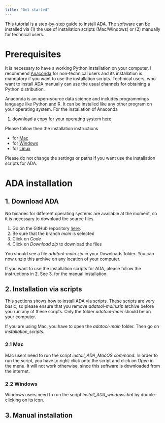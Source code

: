 ```yaml
---
title: "Get started"
---
```


This tutorial is a step-by-step guide to install ADA. The software can be installed via (1) the use of installation scripts (Mac/Windows) or (2) manually for technical users.

# Prerequisites

It is necessary to have a working Python installation on your computer. I recommend [Anaconda](https://www.anaconda.com/) for non-technical users and its installation is mandatory if you want to use the installation scripts. Technical users, who want to install ADA manually can use the usual channels for obtaining a Python distribution.

Anaconda is an open-source data science and includes programmings language like Python and R. It can be installed like any other program on your operating system. For the installation of Anaconda

1. download a copy for your operating system [here](https://www.anaconda.com/download)

Please follow then the installation instructions

- for [Mac](https://docs.anaconda.com/free/anaconda/install/mac-os/)
- for [Windows](https://docs.anaconda.com/free/anaconda/install/windows/)
- for [Linux](https://docs.anaconda.com/free/anaconda/install/linux/)

Please do not change the settings or paths if you want use the installation scripts for ADA.

# ADA installation

## 1. Download ADA

No binaries for different operating systems are available at the moment, so it is necessary to download the source files. 

1. Go on the GitHub repository [here](https://github.com/phbuech/adatool). 
2. Be sure that the branch <i>main</i> is selected
3. Click on <i>Code</i>
4. Click on <i>Download zip</i> to download the files

You should see a file <i>adatool-main.zip</i> in your Downloads folder. You can now unzip this archive on any location of your computer.

If you want to use the installation scripts for ADA, please follow the instructions in 2. See 3. for the manual installation.


## 2. Installation via scripts

This sections shows how to install ADA via scripts. These scripts are very basic, so please ensure that you remove <i>adatool-main.zip</i> archive before you run any of these scripts. Only the folder <i>adatool-main</i> should be on your computer.

If you are using Mac, you have to open the <i>adatool-main</i> folder. Then go on <i>installation_scripts</i>.

### 2.1 Mac

Mac users need to run the script <i>install_ADA_MacOS.command</i>. In order to run the script, you have to right-click onto the script and click on <i>Open</i> in the menu. It will not work otherwise, since this software is downloaded from the internet.



### 2.2 Windows

Windows users need to run the script <i>install_ADA_windows.bat</i> by double-clicking on its icon.


## 3. Manual installation


